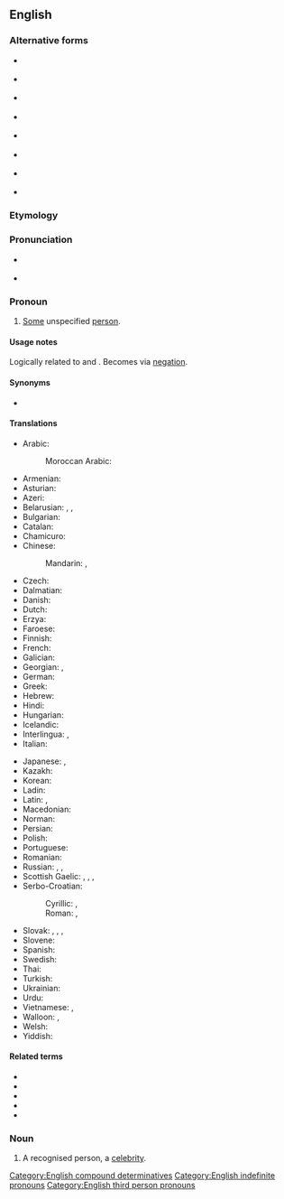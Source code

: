 {{also|some-body|some body}}
==English==

===Alternative forms===
* {{l|en|some body}} {{qualifier|obsolete}}
* {{l|en|some-body}} {{qualifier|obsolete}}
* {{l|en|somebuddy}} {{qualifier|eye dialect}}
* {{l|en|sombuddy}} {{qualifier|eye dialect}}
* {{l|en|somebudy}} {{qualifier|eye dialect}}
* {{l|en|sombudy}} {{qualifier|eye dialect}}
* {{l|en|sumbody}} {{qualifier|eye dialect}}
* {{l|en|sumbuddy}} {{qualifier|eye dialect}}

===Etymology===
{{compound|some|body|lang=en}}

===Pronunciation===
* {{a|US}} {{IPA|/ˈsʌmbʌdi/|/ˈsʌmbədi/|/ˈsʌmbɑdi/|lang=en}}
* {{audio|en-us-somebody.ogg|Audio (US)|lang=en}}

===Pronoun===
{{en-pron}}

# [[some|Some]] unspecified [[person]].
#: {{ux|en|'''Somebody''' has to clean this mess up.}}

====Usage notes====
Logically related to {{m|en|everybody}} and {{m|en|nobody}}. Becomes {{m|en|nobody}} via [[negation]].

====Synonyms====
* {{l|en|someone}}

====Translations====
{{trans-top|some unspecified person}}
* Arabic: {{t+|ar|أَحَد|m}}
*: Moroccan Arabic: {{t|ary|شِواحد|tr=šiwaḥed}}
* Armenian: {{t+|hy|մեկ|alt=մեկը}}
* Asturian: {{t|ast|daquién}}
* Azeri: {{t+|az|kimsə}}
* Belarusian: {{t|be|хто́сьці|sc=Cyrl}}, {{t|be|хтось|sc=Cyrl}}, {{t|be|не́хта|sc=Cyrl}}
* Bulgarian: {{t|bg|някой|m|sc=Cyrl}}
* Catalan: {{t+|ca|algú}}
* Chamicuro: {{t|ccc|ana'shanaye}}
* Chinese:
*: Mandarin: {{t+|cmn|有人|tr=yǒurén|sc=Hani}}, {{t+|cmn|某人|tr=mǒurén|sc=Hani}}
* Czech: {{t+|cs|někdo|m}}
* Dalmatian: {{t|dlm|čertjoin}}
* Danish: {{t+|da|nogen}}
* Dutch: {{t+|nl|iemand}}
* Erzya: {{t|myv|конаяк}}
* Faroese: {{t|fo|onkur}}
* Finnish: {{t+|fi|joku}}
* French: {{t+|fr|quelqu'un}}
* Galician: {{t+|gl|alguén}}
* Georgian: {{t|ka|ვიღაც}}, {{t|ka|ვინმე}}
* German: {{t+|de|jemand}}
* Greek: {{t+|el|κάποιος}}
* Hebrew: {{t|he|מישהו|m|tr=míshehu|sc=Hebr}}
* Hindi: {{t+|hi|कोई|tr=koī|sc=Deva}}
* Hungarian: {{t+|hu|valaki}}
* Icelandic: {{t+|is|einhver|m}}
* Interlingua: {{t|ia|alicuno}}, {{t|ia|alcuno}}
* Italian: {{t+|it|qualcuno}}
{{trans-mid}}
* Japanese: {{t|ja|誰か|tr=だれか, dareka}}, {{t|ja|ある人|tr=あるひと, aruhito|sc=Jpan}}
* Kazakh: {{t|kk|біреу|sc=Cyrl}}
* Korean: {{t|ko|누군가|tr=nugunga|sc=Hang}}
* Ladin: {{t|lld|zachei}}
* Latin: {{t+|la|aliquis|m|f}}, {{t|la|aliquid|n}}
* Macedonian: {{t|mk|некој|m|sc=Cyrl}}
* Norman: {{t|nrf|tchitch'un}}
* Persian: {{t+|fa|کسی|tr=kasi}}
* Polish: {{t+|pl|ktoś|m}}
* Portuguese: {{t+|pt|alguém}}
* Romanian: {{t+|ro|cineva}}
* Russian: {{t+|ru|кто́-то|m}}, {{t+|ru|не́кто|m}}, {{t+|ru|ко́е-кто́|m}}
* Scottish Gaelic: {{t|gd|cuideigin}}, {{qualifier|male}} {{t|gd|duin'-eigin}}, {{qualifier|male}} {{t|gd|feareigin}}, {{qualifier|female}} {{t|gd|tè-eigin}}
* Serbo-Croatian:
*: Cyrillic: {{qualifier|Bosnian, Serbian}} {{t|sh|неко|m|sc=Cyrl}}, {{qualifier|Croatian}} {{t|sh|нетко|m|sc=Cyrl}}
*: Roman: {{qualifier|Bosnian, Serbian}} {{t+|sh|neko|m}}, {{qualifier|Croatian}} {{t|sh|netko|m}}
* Slovak: {{t|sk|niekto|m}}, {{t|sk|dakto|m}}, {{t|sk|voľakto}}, {{t|sk|ktosi}}
* Slovene: {{t+|sl|nekdó}}
* Spanish: {{t+|es|alguien}}
* Swedish: {{t+|sv|någon}}
* Thai: {{t|th|บางคน|tr=baang kon}}
* Turkish: {{t+|tr|kimse}}
* Ukrainian: {{t+|uk|хтось|m|sc=Cyrl}}
* Urdu: {{t|ur|کوئی|tr=koī|sc=ur-Arab}}
* Vietnamese: {{t|vi|một người nào đó}}, {{t+|vi|có người}}
* Walloon: {{t+|wa|ene sakî}}, {{t|wa|kéconk}}
* Welsh: {{t+|cy|rhywun|m}}
* Yiddish: {{t|yi|עמעצער}}
{{trans-bottom}}

====Related terms====
* {{l|en|nobody}}
* {{l|en|everybody}}
* {{l|en|anybody}}
* {{l|en|somewhere}}
* {{l|en|something}}

===Noun===
{{en-noun|somebodies}}

# A recognised person, a [[celebrity]].
#: {{ux|en|I'm tired of being a nobody – I want to be a '''somebody'''.}}

[[Category:English compound determinatives]]
[[Category:English indefinite pronouns]]
[[Category:English third person pronouns]]